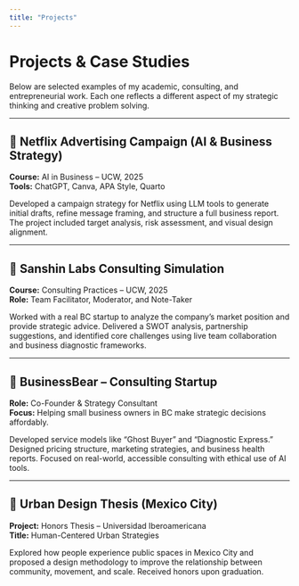 ```yaml
---
title: "Projects"
---
```


# Projects & Case Studies

Below are selected examples of my academic, consulting, and entrepreneurial work. Each one reflects a different aspect of my strategic thinking and creative problem solving.

---

## 🎯 Netflix Advertising Campaign (AI & Business Strategy)

**Course:** AI in Business – UCW, 2025  
**Tools:** ChatGPT, Canva, APA Style, Quarto

Developed a campaign strategy for Netflix using LLM tools to generate initial drafts, refine message framing, and structure a full business report. The project included target analysis, risk assessment, and visual design alignment.

---

## 🧪 Sanshin Labs Consulting Simulation

**Course:** Consulting Practices – UCW, 2025  
**Role:** Team Facilitator, Moderator, and Note-Taker

Worked with a real BC startup to analyze the company’s market position and provide strategic advice. Delivered a SWOT analysis, partnership suggestions, and identified core challenges using live team collaboration and business diagnostic frameworks.

---

## 🐻 BusinessBear – Consulting Startup

**Role:** Co-Founder & Strategy Consultant  
**Focus:** Helping small business owners in BC make strategic decisions affordably.

Developed service models like “Ghost Buyer” and “Diagnostic Express.” Designed pricing structure, marketing strategies, and business health reports. Focused on real-world, accessible consulting with ethical use of AI tools.

---

## 🧱 Urban Design Thesis (Mexico City)

**Project:** Honors Thesis – Universidad Iberoamericana  
**Title:** Human-Centered Urban Strategies

Explored how people experience public spaces in Mexico City and proposed a design methodology to improve the relationship between community, movement, and scale. Received honors upon graduation.